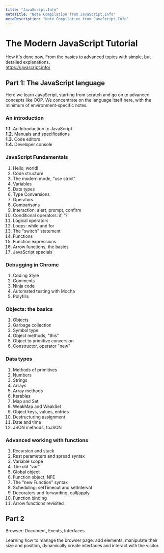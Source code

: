 ```yaml
---
title: "JavaScript.Info"
metaTitle: "Note Compilation from JavaScript.Info"
metaDescription: "Note Compilation from JavaScript.Info"
---
```

# The Modern JavaScript Tutorial
How it's done now. From the basics to advanced topics with simple, but detailed explanations.  
https://javascript.info/

##  Part 1: The JavaScript language
Here we learn JavaScript, starting from scratch and go on to advanced concepts like OOP.
We concentrate on the language itself here, with the minimum of environment-specific notes.

### An introduction
**1.1.** An Introduction to JavaScript  
**1.2.** Manuals and specifications  
**1.3.** Code editors  
**1.4.** Developer console  
 
### JavaScript Fundamentals
1. Hello, world!
1. Code structure
1. The modern mode, "use strict"
1. Variables
1. Data types
1. Type Conversions
1. Operators
1. Comparisons
1. Interaction: alert, prompt, confirm
1. Conditional operators: if, '?'
1. Logical operators
1. Loops: while and for
1. The "switch" statement
1. Functions
1. Function expressions
1. Arrow functions, the basics
1. JavaScript specials

### Debugging in Chrome
1. Coding Style
1. Comments
1. Ninja code
1. Automated testing with Mocha
1. Polyfills

### Objects: the basics
1. Objects
1. Garbage collection
1. Symbol type
1. Object methods, "this"
1. Object to primitive conversion
1. Constructor, operator "new" 

### Data types
1. Methods of primitives
1. Numbers
1. Strings
1. Arrays
1. Array methods
1. Iterables
1. Map and Set
1. WeakMap and WeakSet
1. Object.keys, values, entries
1. Destructuring assignment
1. Date and time
1. JSON methods, toJSON

### Advanced working with functions
1. Recursion and stack
1. Rest parameters and spread syntax
1. Variable scope
1. The old "var"
1. Global object
1. Function object, NFE
1. The "new Function" syntax
1. Scheduling: setTimeout and setInterval
1. Decorators and forwarding, call/apply
1. Function binding
1. Arrow functions revisited

## Part 2
Browser: Document, Events, Interfaces

Learning how to manage the browser page: add elements, manipulate their size and position, dynamically create interfaces and interact with the visitor.
